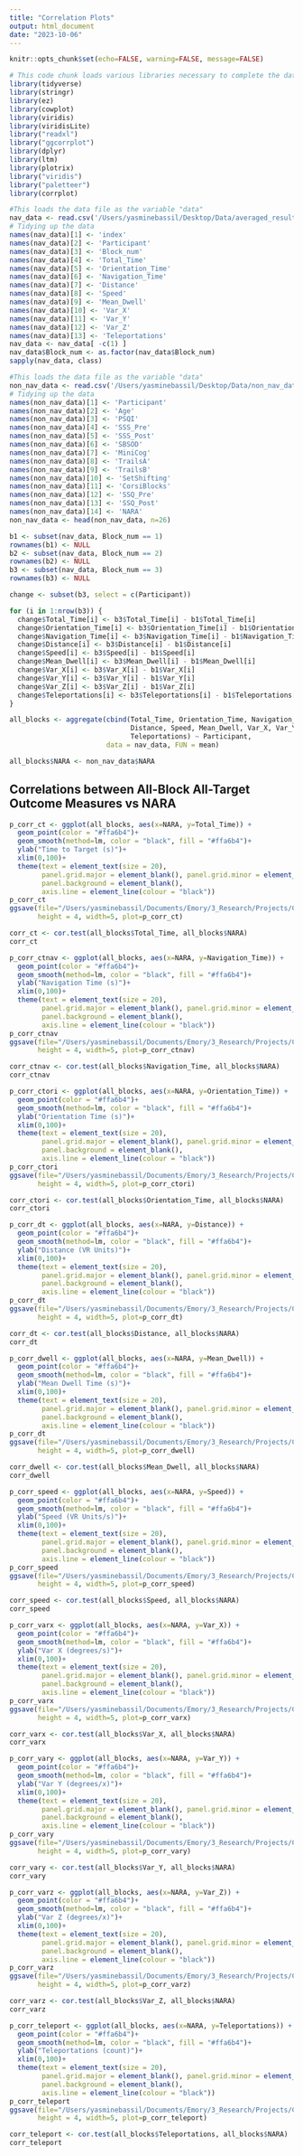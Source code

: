 ```yaml
---
title: "Correlation Plots"
output: html_document
date: "2023-10-06"
---
```


```r
knitr::opts_chunk$set(echo=FALSE, warning=FALSE, message=FALSE)
```

```r
# This code chunk loads various libraries necessary to complete the data analysis and produce graphics
library(tidyverse)
library(stringr)
library(ez)
library(cowplot)
library(viridis)
library(viridisLite)
library("readxl")
library("ggcorrplot")
library(dplyr)
library(ltm)
library(plotrix)
library("viridis")
library("paletteer")
library(corrplot)
```

```r
#This loads the data file as the variable "data"
nav_data <- read.csv('/Users/yasminebassil/Desktop/Data/averaged_results.csv')
# Tidying up the data
names(nav_data)[1] <- 'index'
names(nav_data)[2] <- 'Participant'
names(nav_data)[3] <- 'Block_num'
names(nav_data)[4] <- 'Total_Time'
names(nav_data)[5] <- 'Orientation_Time'
names(nav_data)[6] <- 'Navigation_Time'
names(nav_data)[7] <- 'Distance'
names(nav_data)[8] <- 'Speed'
names(nav_data)[9] <- 'Mean_Dwell'
names(nav_data)[10] <- 'Var_X'
names(nav_data)[11] <- 'Var_Y'
names(nav_data)[12] <- 'Var_Z'
names(nav_data)[13] <- 'Teleportations'
nav_data <- nav_data[ -c(1) ]
nav_data$Block_num <- as.factor(nav_data$Block_num)
sapply(nav_data, class)

#This loads the data file as the variable "data"
non_nav_data <- read.csv('/Users/yasminebassil/Desktop/Data/non_nav_data.csv')
# Tidying up the data
names(non_nav_data)[1] <- 'Participant'
names(non_nav_data)[2] <- 'Age'
names(non_nav_data)[3] <- 'PSQI'
names(non_nav_data)[4] <- 'SSS_Pre'
names(non_nav_data)[5] <- 'SSS_Post'
names(non_nav_data)[6] <- 'SBSOD'
names(non_nav_data)[7] <- 'MiniCog'
names(non_nav_data)[8] <- 'TrailsA'
names(non_nav_data)[9] <- 'TrailsB'
names(non_nav_data)[10] <- 'SetShifting'
names(non_nav_data)[11] <- 'CorsiBlocks'
names(non_nav_data)[12] <- 'SSQ_Pre'
names(non_nav_data)[13] <- 'SSQ_Post'
names(non_nav_data)[14] <- 'NARA'
non_nav_data <- head(non_nav_data, n=26)
```

```r
b1 <- subset(nav_data, Block_num == 1)
rownames(b1) <- NULL 
b2 <- subset(nav_data, Block_num == 2)
rownames(b2) <- NULL 
b3 <- subset(nav_data, Block_num == 3)
rownames(b3) <- NULL 

change <- subset(b3, select = c(Participant))

for (i in 1:nrow(b3)) {
  change$Total_Time[i] <- b3$Total_Time[i] - b1$Total_Time[i]
  change$Orientation_Time[i] <- b3$Orientation_Time[i] - b1$Orientation_Time[i]
  change$Navigation_Time[i] <- b3$Navigation_Time[i] - b1$Navigation_Time[i]
  change$Distance[i] <- b3$Distance[i] - b1$Distance[i]
  change$Speed[i] <- b3$Speed[i] - b1$Speed[i]
  change$Mean_Dwell[i] <- b3$Mean_Dwell[i] - b1$Mean_Dwell[i]
  change$Var_X[i] <- b3$Var_X[i] - b1$Var_X[i]
  change$Var_Y[i] <- b3$Var_Y[i] - b1$Var_Y[i]
  change$Var_Z[i] <- b3$Var_Z[i] - b1$Var_Z[i]
  change$Teleportations[i] <- b3$Teleportations[i] - b1$Teleportations[i]
}

all_blocks <- aggregate(cbind(Total_Time, Orientation_Time, Navigation_Time, 
                              Distance, Speed, Mean_Dwell, Var_X, Var_Y, Var_Z,
                              Teleportations) ~ Participant, 
                        data = nav_data, FUN = mean)

all_blocks$NARA <- non_nav_data$NARA
```

## Correlations between All-Block All-Target Outcome Measures vs NARA

```r
p_corr_ct <- ggplot(all_blocks, aes(x=NARA, y=Total_Time)) + 
  geom_point(color = "#ffa6b4")+
  geom_smooth(method=lm, color = "black", fill = "#ffa6b4")+
  ylab("Time to Target (s)")+
  xlim(0,100)+
  theme(text = element_text(size = 20),
        panel.grid.major = element_blank(), panel.grid.minor = element_blank(),
        panel.background = element_blank(), 
        axis.line = element_line(colour = "black"))
p_corr_ct
ggsave(file="/Users/yasminebassil/Documents/Emory/3_Research/Projects/CogMap_Paper/figure_creation/plots/fig6_ct.svg",
       height = 4, width=5, plot=p_corr_ct)
```

```r
corr_ct <- cor.test(all_blocks$Total_Time, all_blocks$NARA)
corr_ct
```

```r
p_corr_ctnav <- ggplot(all_blocks, aes(x=NARA, y=Navigation_Time)) + 
  geom_point(color = "#ffa6b4")+
  geom_smooth(method=lm, color = "black", fill = "#ffa6b4")+
  ylab("Navigation Time (s)")+
  xlim(0,100)+
  theme(text = element_text(size = 20),
        panel.grid.major = element_blank(), panel.grid.minor = element_blank(),
        panel.background = element_blank(), 
        axis.line = element_line(colour = "black"))
p_corr_ctnav
ggsave(file="/Users/yasminebassil/Documents/Emory/3_Research/Projects/CogMap_Paper/figure_creation/plots/fig6_ctnav.svg",
       height = 4, width=5, plot=p_corr_ctnav)
```
```r
corr_ctnav <- cor.test(all_blocks$Navigation_Time, all_blocks$NARA)
corr_ctnav
```

```r
p_corr_ctori <- ggplot(all_blocks, aes(x=NARA, y=Orientation_Time)) + 
  geom_point(color = "#ffa6b4")+
  geom_smooth(method=lm, color = "black", fill = "#ffa6b4")+
  ylab("Orientation Time (s)")+
  xlim(0,100)+
  theme(text = element_text(size = 20),
        panel.grid.major = element_blank(), panel.grid.minor = element_blank(),
        panel.background = element_blank(), 
        axis.line = element_line(colour = "black"))
p_corr_ctori
ggsave(file="/Users/yasminebassil/Documents/Emory/3_Research/Projects/CogMap_Paper/figure_creation/plots/fig6_ctori.svg",
       height = 4, width=5, plot=p_corr_ctori)
```

```r
corr_ctori <- cor.test(all_blocks$Orientation_Time, all_blocks$NARA)
corr_ctori
```

```r
p_corr_dt <- ggplot(all_blocks, aes(x=NARA, y=Distance)) + 
  geom_point(color = "#ffa6b4")+
  geom_smooth(method=lm, color = "black", fill = "#ffa6b4")+
  ylab("Distance (VR Units)")+
  xlim(0,100)+
  theme(text = element_text(size = 20),
        panel.grid.major = element_blank(), panel.grid.minor = element_blank(),
        panel.background = element_blank(), 
        axis.line = element_line(colour = "black"))
p_corr_dt
ggsave(file="/Users/yasminebassil/Documents/Emory/3_Research/Projects/CogMap_Paper/figure_creation/plots/fig6_dt.svg",
       height = 4, width=5, plot=p_corr_dt)
```

```r
corr_dt <- cor.test(all_blocks$Distance, all_blocks$NARA)
corr_dt
```

```r
p_corr_dwell <- ggplot(all_blocks, aes(x=NARA, y=Mean_Dwell)) + 
  geom_point(color = "#ffa6b4")+
  geom_smooth(method=lm, color = "black", fill = "#ffa6b4")+
  ylab("Mean Dwell Time (s)")+
  xlim(0,100)+
  theme(text = element_text(size = 20),
        panel.grid.major = element_blank(), panel.grid.minor = element_blank(),
        panel.background = element_blank(), 
        axis.line = element_line(colour = "black"))
p_corr_dt
ggsave(file="/Users/yasminebassil/Documents/Emory/3_Research/Projects/CogMap_Paper/figure_creation/plots/fig6_dwell.svg",
       height = 4, width=5, plot=p_corr_dwell)
```

```r
corr_dwell <- cor.test(all_blocks$Mean_Dwell, all_blocks$NARA)
corr_dwell
```

```r
p_corr_speed <- ggplot(all_blocks, aes(x=NARA, y=Speed)) + 
  geom_point(color = "#ffa6b4")+
  geom_smooth(method=lm, color = "black", fill = "#ffa6b4")+
  ylab("Speed (VR Units/s)")+
  xlim(0,100)+
  theme(text = element_text(size = 20),
        panel.grid.major = element_blank(), panel.grid.minor = element_blank(),
        panel.background = element_blank(), 
        axis.line = element_line(colour = "black"))
p_corr_speed
ggsave(file="/Users/yasminebassil/Documents/Emory/3_Research/Projects/CogMap_Paper/figure_creation/plots/fig6_speed.svg",
       height = 4, width=5, plot=p_corr_speed)
```

```r
corr_speed <- cor.test(all_blocks$Speed, all_blocks$NARA)
corr_speed
```

```r
p_corr_varx <- ggplot(all_blocks, aes(x=NARA, y=Var_X)) + 
  geom_point(color = "#ffa6b4")+
  geom_smooth(method=lm, color = "black", fill = "#ffa6b4")+
  ylab("Var X (degrees/s)")+
  xlim(0,100)+
  theme(text = element_text(size = 20),
        panel.grid.major = element_blank(), panel.grid.minor = element_blank(),
        panel.background = element_blank(), 
        axis.line = element_line(colour = "black"))
p_corr_varx
ggsave(file="/Users/yasminebassil/Documents/Emory/3_Research/Projects/CogMap_Paper/figure_creation/plots/fig6_varx.svg",
       height = 4, width=5, plot=p_corr_varx)
```

```r
corr_varx <- cor.test(all_blocks$Var_X, all_blocks$NARA)
corr_varx
```

```r
p_corr_vary <- ggplot(all_blocks, aes(x=NARA, y=Var_Y)) + 
  geom_point(color = "#ffa6b4")+
  geom_smooth(method=lm, color = "black", fill = "#ffa6b4")+
  ylab("Var Y (degrees/x)")+
  xlim(0,100)+
  theme(text = element_text(size = 20),
        panel.grid.major = element_blank(), panel.grid.minor = element_blank(),
        panel.background = element_blank(), 
        axis.line = element_line(colour = "black"))
p_corr_vary
ggsave(file="/Users/yasminebassil/Documents/Emory/3_Research/Projects/CogMap_Paper/figure_creation/plots/fig6_vary.svg",
       height = 4, width=5, plot=p_corr_vary)
```

```r
corr_vary <- cor.test(all_blocks$Var_Y, all_blocks$NARA)
corr_vary
```


```r
p_corr_varz <- ggplot(all_blocks, aes(x=NARA, y=Var_Z)) + 
  geom_point(color = "#ffa6b4")+
  geom_smooth(method=lm, color = "black", fill = "#ffa6b4")+
  ylab("Var Z (degrees/x)")+
  xlim(0,100)+
  theme(text = element_text(size = 20),
        panel.grid.major = element_blank(), panel.grid.minor = element_blank(),
        panel.background = element_blank(), 
        axis.line = element_line(colour = "black"))
p_corr_varz
ggsave(file="/Users/yasminebassil/Documents/Emory/3_Research/Projects/CogMap_Paper/figure_creation/plots/fig6_varz.svg",
       height = 4, width=5, plot=p_corr_varz)
```

```r
corr_varz <- cor.test(all_blocks$Var_Z, all_blocks$NARA)
corr_varz
```


```r
p_corr_teleport <- ggplot(all_blocks, aes(x=NARA, y=Teleportations)) + 
  geom_point(color = "#ffa6b4")+
  geom_smooth(method=lm, color = "black", fill = "#ffa6b4")+
  ylab("Teleportations (count)")+
  xlim(0,100)+
  theme(text = element_text(size = 20),
        panel.grid.major = element_blank(), panel.grid.minor = element_blank(),
        panel.background = element_blank(), 
        axis.line = element_line(colour = "black"))
p_corr_teleport
ggsave(file="/Users/yasminebassil/Documents/Emory/3_Research/Projects/CogMap_Paper/figure_creation/plots/fig6_teleport.svg",
       height = 4, width=5, plot=p_corr_teleport)
```

```r
corr_teleport <- cor.test(all_blocks$Teleportations, all_blocks$NARA)
corr_teleport
```